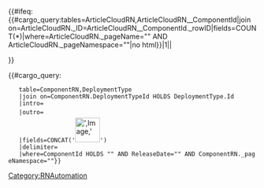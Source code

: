<tr>
{{#ifeq:{{#cargo_query:tables=ArticleCloudRN,ArticleCloudRN__ComponentId|join on=ArticleCloudRN._ID=ArticleCloudRN__ComponentId._rowID|fields=COUNT(*)|where=ArticleCloudRN._pageName="{{FULLPAGENAME}}" AND ArticleCloudRN._pageNamespace="{{NAMESPACENUMBER}}"|no html}}|1||<td>{{{Service|}}}</td>}} 
<td>{{{Release Date|}}}</td>
<td>{{#cargo_query:
	table=ComponentRN,DeploymentType
	|join on=ComponentRN.DeploymentTypeId HOLDS DeploymentType.Id
	|intro=<div style="margin: -10px 0 -10px 0">
	|outro=</div>
	|fields=CONCAT('[[File:',Image,'|50px]]')
	|delimiter=
	|where=ComponentId HOLDS "{{{ComponentId|}}}" AND ReleaseDate="{{{ReleaseDate|}}}" AND ComponentRN._pageNamespace="{{NAMESPACENUMBER}}"}}</td>
<td>{{{Highlights|}}}</td>
</tr>
<noinclude>[[Category:RNAutomation]]</noinclude>

